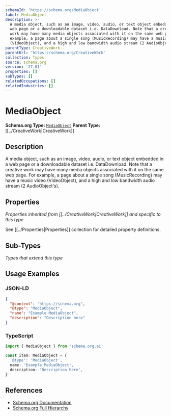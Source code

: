 ```yaml
---
schemaId: 'https://schema.org/MediaObject'
label: MediaObject
description: >-
  A media object, such as an image, video, audio, or text object embedded in a
  web page or a downloadable dataset i.e. DataDownload. Note that a creative
  work may have many media objects associated with it on the same web page. For
  example, a page about a single song (MusicRecording) may have a music video
  (VideoObject), and a high and low bandwidth audio stream (2 AudioObject's).
parentType: CreativeWork
parentUrl: 'https://schema.org/CreativeWork'
collection: Types
source: schema.org
version: '27.01'
properties: []
subTypes: []
relatedOccupations: []
relatedIndustries: []
---
```

# MediaObject

**Schema.org Type:** [`MediaObject`](https://schema.org/MediaObject)
**Parent Type:** [[../CreativeWork|CreativeWork]]

## Description

A media object, such as an image, video, audio, or text object embedded in a web page or a downloadable dataset i.e. DataDownload. Note that a creative work may have many media objects associated with it on the same web page. For example, a page about a single song (MusicRecording) may have a music video (VideoObject), and a high and low bandwidth audio stream (2 AudioObject's).

## Properties

*Properties inherited from [[../CreativeWork|CreativeWork]] and specific to this type*

See [[../Properties|Properties]] collection for detailed property definitions.

## Sub-Types

*Types that extend this type*

## Usage Examples

### JSON-LD

```json
{
  "@context": "https://schema.org",
  "@type": "MediaObject",
  "name": "Example MediaObject",
  "description": "Description here"
}
```

### TypeScript

```typescript
import { MediaObject } from 'schema.org.ai'

const item: MediaObject = {
  '@type': 'MediaObject',
  name: 'Example MediaObject',
  description: 'Description here',
}
```

## References

- [Schema.org Documentation](https://schema.org/MediaObject)
- [Schema.org Full Hierarchy](https://schema.org/docs/full.html)
